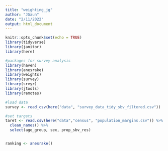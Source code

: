 ```yaml
---
title: "weighting_jg"
author: "JGaun"
date: "2/11/2022"
output: html_document
---
```


```r
knitr::opts_chunk$set(echo = TRUE)
library(tidyverse)
library(janitor)
library(here)

#packages for survey analysis
library(haven)
library(anesrake)
library(weights)
library(survey)
library(srvyr)
library(jtools)
library(remotes)
```

```r
#load data 
survey <- read_csv(here("data", "survey_data_tidy_sbv_filtered.csv"))

#set targets
taret <- read.csv(here("data","census", "population_margins.csv")) %>% 
  clean_names() %>% 
  select(age_group, sex, prop_sbv_res)
```

```r

```


```r
ranking <- anesrake()
```













